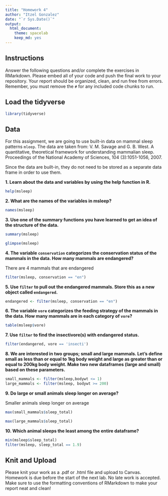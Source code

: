 ```yaml
---
title: "Homework 4"
author: "Itzel Gonzalez"
date: "`r Sys.Date()`"
output:
  html_document: 
    theme: spacelab
    keep_md: yes
---
```


## Instructions
Answer the following questions and/or complete the exercises in RMarkdown. Please embed all of your code and push the final work to your repository. Your report should be organized, clean, and run free from errors. Remember, you must remove the `#` for any included code chunks to run.  

## Load the tidyverse
```r
library(tidyverse)
```

## Data 
For this assignment, we are going to use built-in data on mammal sleep patterns `mleep`. The data are taken from: V. M. Savage and G. B. West. A quantitative, theoretical framework for understanding mammalian sleep. Proceedings of the National Academy of Sciences, 104 (3):1051-1056, 2007.  

Since the data are built-in, they do not need to be stored as a separate data frame in order to use them.  

**1. Learn about the data and variables by using the help function in R.**
```r
help(msleep)
```

**2. What are the names of the variables in msleep?**  
```r
names(msleep)
```

**3. Use one of the summary functions you have learned to get an idea of the structure of the data.**  
```r
summary(msleep)
```

```r
glimpse(msleep)
```

**4. The variable `conservation` categorizes the conservation status of the mammals in the data. How many mammals are endangered?**

There are 4 mammals that are endangered

```r
filter(msleep, conservation == "en")
```

**5. Use `filter` to pull out the endangered mammals. Store this as a new object called `endangered`.**
```r
endangered <- filter(msleep, conservation == "en")
```

**6. The variable `vore` categorizes the feeding strategy of the mammals in the data. How many mammals are in each category of `vore`?**
```r
table(msleep$vore)
```

**7. Use `filter` to find the insectivore(s) with endangered status.**
```r
filter(endangered, vore == 'insecti')
```

**8. We are interested in two groups; small and large mammals. Let's define small as less than or equal to 1kg body weight and large as greater than or equal to 200kg body weight. Make two new dataframes (large and small) based on these parameters.**
```r
small_mammals <- filter(msleep,bodywt <= 1)
large_mammals <- filter(msleep, bodywt >= 200)
```

**9. Do large or small animals sleep longer on average?** 

Smaller animals sleep longer on average

```r
max(small_mammals$sleep_total)
```

```r
max(large_mammals$sleep_total)
```

**10. Which animal sleeps the least among the entire dataframe?**
```r
min(msleep$sleep_total)
filter(msleep, sleep_total == 1.9)
```

## Knit and Upload
Please knit your work as a .pdf or .html file and upload to Canvas. Homework is due before the start of the next lab. No late work is accepted. Make sure to use the formatting conventions of RMarkdown to make your report neat and clean!  